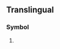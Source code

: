 {{also|Dm|DM|.dm|d.m.|D.M.}}
{{character info/new|㍷}}
==Translingual==
{{wikipedia}}

===Symbol===
{{mul-symbol}}

# {{SI-unit-abb2|deci|meter|metre|[[length]]}}